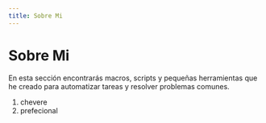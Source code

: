 ```yaml
---
title: Sobre Mi
---
```


# Sobre Mi
En esta sección encontrarás macros, scripts y pequeñas herramientas que he creado para automatizar tareas y resolver problemas comunes.






1. chevere
2. prefecional
